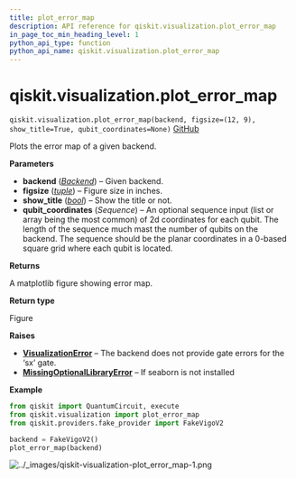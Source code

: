 ```yaml
---
title: plot_error_map
description: API reference for qiskit.visualization.plot_error_map
in_page_toc_min_heading_level: 1
python_api_type: function
python_api_name: qiskit.visualization.plot_error_map
---
```


<span id="qiskit-visualization-plot-error-map" />

# qiskit.visualization.plot\_error\_map

<span id="qiskit.visualization.plot_error_map" />

`qiskit.visualization.plot_error_map(backend, figsize=(12, 9), show_title=True, qubit_coordinates=None)` [GitHub](https://github.com/qiskit/qiskit/tree/stable/0.25/qiskit/visualization/gate_map.py "view source code")

Plots the error map of a given backend.

**Parameters**

*   **backend** ([*Backend*](qiskit.providers.Backend "qiskit.providers.Backend")) – Given backend.
*   **figsize** ([*tuple*](https://docs.python.org/3/library/stdtypes.html#tuple "(in Python v3.12)")) – Figure size in inches.
*   **show\_title** ([*bool*](https://docs.python.org/3/library/functions.html#bool "(in Python v3.12)")) – Show the title or not.
*   **qubit\_coordinates** (*Sequence*) – An optional sequence input (list or array being the most common) of 2d coordinates for each qubit. The length of the sequence much mast the number of qubits on the backend. The sequence should be the planar coordinates in a 0-based square grid where each qubit is located.

**Returns**

A matplotlib figure showing error map.

**Return type**

Figure

**Raises**

*   [**VisualizationError**](visualization#qiskit.visualization.VisualizationError "qiskit.visualization.VisualizationError") – The backend does not provide gate errors for the ‘sx’ gate.
*   [**MissingOptionalLibraryError**](exceptions#qiskit.exceptions.MissingOptionalLibraryError "qiskit.exceptions.MissingOptionalLibraryError") – If seaborn is not installed

**Example**

```python
from qiskit import QuantumCircuit, execute
from qiskit.visualization import plot_error_map
from qiskit.providers.fake_provider import FakeVigoV2

backend = FakeVigoV2()
plot_error_map(backend)
```

![../\_images/qiskit-visualization-plot\_error\_map-1.png](/images/api/qiskit/0.44/qiskit-visualization-plot_error_map-1.png)

